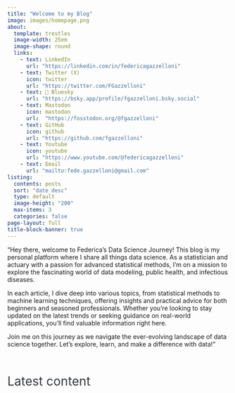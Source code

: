 ```yaml
---
title: "Welcome to my Blog"
image: images/homepage.png
about: 
  template: trestles
  image-width: 25em
  image-shape: round
  links: 
    - text: LinkedIn
      url: "https://linkedin.com/in/federicagazzelloni"
    - text: Twitter (X)
      icon: twitter
      url: "https://twitter.com/FGazzelloni"  
    - text: 🦋 Bluesky
      url: "https://bsky.app/profile/fgazzelloni.bsky.social"
    - text: Mastodon
      icon: mastodon
      url:  "https://fosstodon.org/@fgazzelloni"
    - text: GitHub
      icon: github
      url: "https://github.com/fgazzelloni"
    - text: Youtube
      icon: youtube
      url: "https://www.youtube.com/@federicagazzelloni"  
    - text: Email
      url: "mailto:fede.gazzelloni@gmail.com"   
listing:
  contents: posts
  sort: "date desc"
  type: default
  image-height: "200"
  max-items: 3
  categories: false
page-layout: full
title-block-banner: true
---
```


"Hey there, welcome to Federica's Data Science Journey! This blog is my personal platform where I share all things data science. As a statistician and actuary with a passion for advanced statistical methods, I'm on a mission to explore the fascinating world of data modeling, public health, and infectious diseases.

In each article, I dive deep into various topics, from statistical methods to machine learning techniques, offering insights and practical advice for both beginners and seasoned professionals. Whether you're looking to stay updated on the latest trends or seeking guidance on real-world applications, you'll find valuable information right here.

Join me on this journey as we navigate the ever-evolving landscape of data science together. Let's explore, learn, and make a difference with data!"

<br>

::: column-page
::: {style="font-size: 2em; face: bold; color: #343a40;"}
Latest content
:::
:::

<link rel="me" href="https://fosstodon.org/@fgazzelloni">
